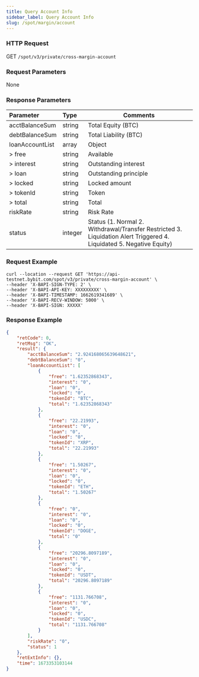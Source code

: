 ```yaml
---
title: Query Account Info
sidebar_label: Query Account Info
slug: /spot/margin/account
---
```


### HTTP Request
GET <code>/spot/v3/private/cross-margin-account</code>

### Request Parameters
None

### Response Parameters
| Parameter | Type | Comments|
|:----- |:-----|----- |
|acctBalanceSum|string|Total Equity (BTC)|
|debtBalanceSum|string|Total Liability (BTC)|
|loanAccountList|array|Object|
|> free|string|Available|
|> interest|string|Outstanding interest|
|> loan|string|Outstanding principle |
|> locked|string|Locked amount |
|> tokenId|string|Token |
|> total|string|Total|
|riskRate|string|Risk Rate|
|status|integer |Status (1. Normal 2. Withdrawal/Transfer Restricted 3. Liquidation Alert Triggered 4. Liquidated 5. Negative Equity)|

### Request Example

```http
curl --location --request GET 'https://api-testnet.bybit.com/spot/v3/private/cross-margin-account' \
--header 'X-BAPI-SIGN-TYPE: 2' \
--header 'X-BAPI-API-KEY: XXXXXXXXX' \
--header 'X-BAPI-TIMESTAMP: 1662619341689' \
--header 'X-BAPI-RECV-WINDOW: 5000' \
--header 'X-BAPI-SIGN: XXXXX'
```

### Response Example

```json
{
    "retCode": 0,
    "retMsg": "OK",
    "result": {
        "acctBalanceSum": "2.924168065639648621",
        "debtBalanceSum": "0",
        "loanAccountList": [
            {
                "free": "1.62352868343",
                "interest": "0",
                "loan": "0",
                "locked": "0",
                "tokenId": "BTC",
                "total": "1.62352868343"
            },
            {
                "free": "22.21993",
                "interest": "0",
                "loan": "0",
                "locked": "0",
                "tokenId": "XRP",
                "total": "22.21993"
            },
            {
                "free": "1.50267",
                "interest": "0",
                "loan": "0",
                "locked": "0",
                "tokenId": "ETH",
                "total": "1.50267"
            },
            {
                "free": "0",
                "interest": "0",
                "loan": "0",
                "locked": "0",
                "tokenId": "DOGE",
                "total": "0"
            },
            {
                "free": "20296.8097189",
                "interest": "0",
                "loan": "0",
                "locked": "0",
                "tokenId": "USDT",
                "total": "20296.8097189"
            },
            {
                "free": "1131.766708",
                "interest": "0",
                "loan": "0",
                "locked": "0",
                "tokenId": "USDC",
                "total": "1131.766708"
            }
        ],
        "riskRate": "0",
        "status": 1
    },
    "retExtInfo": {},
    "time": 1673353103144
}
```
